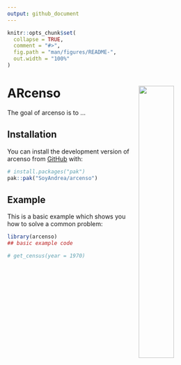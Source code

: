 ```yaml
---
output: github_document
---
```


<!-- README.md is generated from README.Rmd. Please edit that file -->

```r
knitr::opts_chunk$set(
  collapse = TRUE,
  comment = "#>",
  fig.path = "man/figures/README-",
  out.width = "100%"
)
```

# **ARcenso**  <img src="man/figures/logo.png" align="right" style="float:right; width: 40%; height: 40%;"  /> 





<!-- badges: start -->


<!-- badges: end -->

The goal of arcenso is to ...

## Installation

You can install the development version of arcenso from [GitHub](https://github.com/) with:

``` r
# install.packages("pak")
pak::pak("SoyAndrea/arcenso")
```

## Example

This is a basic example which shows you how to solve a common problem:

```r
library(arcenso)
## basic example code

# get_census(year = 1970)
```
